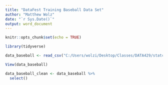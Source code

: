```yaml
---
title: "DataFest Training Baseball Data Set"
author: "Matthew Wolz"
date: "`r Sys.Date()`"
output: word_document
---
```


```r
knitr::opts_chunk$set(echo = TRUE)
```

```r
library(tidyverse)
```


```r
data_baseball <- read_csv("C:/Users/wolzi/Desktop/Classes/DATA429/statcast_pitch_swing_data_20240402_20241030_with_arm_angle.csv")

View(data_baseball)
```
```r
data_baseball_clean <- data_baseball %>% 
  select()
```

